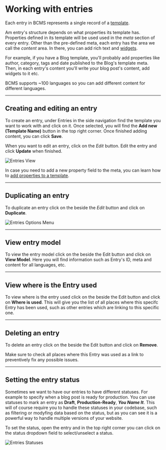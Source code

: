 
# Working with entries

Each entry in BCMS represents a single record of a [template](/inside-bcms/templates).

Am entry's structure depends on what properties its template has. Properties defined in its template will be used used in the *meta* section of every entry.
Other than the pre-defined meta, each entry has the area we call the *content* area. In there, you can add rich text and [widgets](/inside-bcms/widgets).

For example, if you have a Blog template, you'll probably add properties like author, category, tags and date published to the Blog's template meta. Then, in each entry's content you'll write your blog post's content, add widgets to it etc.

<Note>
  BCMS supports ~100 languages so you can add different content for different languages.
</Note>

---

## Creating and editing an entry

To create an entry, under Entries in the side navigation find the template you want to work with and click on it. Once selected, you will find the **Add new (Template Name)** button in the top right corner. Once finished adding content, you can click **Save**.

When you want to edit an entry, click on the *Edit* button. Edit the entry and click **Update** when finished.

<Image
  src={entriesEntries}
  alt="Entries View"
  className="w-full h-auto"
  unoptimized
/>

In case you need to add a new property field to the meta, you can learn how to [add properties to a template](/inside-bcms/templates#adding-properties-to-a-template).

---

## Duplicating an entry

To duplicate an entry click on the <ThreeDots /> beside the *Edit* button and click on **Duplicate**.

<Image
  src={entriesOptionsMenu}
  alt="Entries Options Menu"
  className="w-auto h-auto"
  unoptimized
/>

---

## View entry model

To view the entry model click on the <ThreeDots /> beside the Edit button and click on **View Model**. Here you will find information such as Entry's ID, meta and content for all languages, etc.

---

## View where is the Entry used

To view where is the entry used click on the <ThreeDots /> beside the Edit button and click on **Where is used**. This will give you the list of all places where this specifc Entry has been used, such as other entries which are linking to this specific one.

---

## Deleting an entry

To delete an entry click on the <ThreeDots /> beside the Edit button and click on **Remove**.

<Note>
  Make sure to check all places where this Entry was used as a link to preventively fix any possible issues.
</Note>

---

## Setting the entry status

Sometimes we want to have our entries to have different statuses. For example to specify when a blog post is ready for production. You can use statuses to mark an entry as **Draft**, **Production-Ready**, ***You Name It***. This will of course require you to handle these statuses in your codebase, such as filtering or modyfing data based on the status, but as you can see it is a powerful way to handle multiple versions of your website.

To set the status, open the entry and in the top right corner you can click on the status dropdown field to select/unselect a status.

<Image
  src={entriesStatus}
  alt="Entries Statuses"
  className="w-auto h-auto"
  unoptimized
/>
